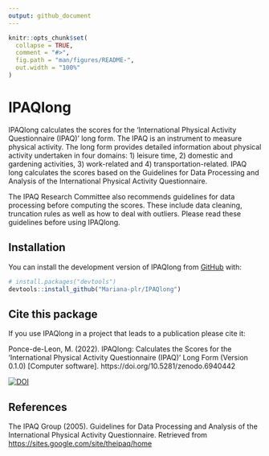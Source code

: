 ```yaml
---
output: github_document
---
```


<!-- README.md is generated from README.Rmd. Please edit that file -->

```r
knitr::opts_chunk$set(
  collapse = TRUE,
  comment = "#>",
  fig.path = "man/figures/README-",
  out.width = "100%"
)
```

# IPAQlong

<!-- badges: start -->
<!-- badges: end -->

IPAQlong calculates the scores for the 'International Physical Activity Questionnaire (IPAQ)' long form. The IPAQ is an instrument to measure physical activity. The long form provides detailed information about physical activity undertaken in four domains: 1) leisure time, 2) domestic and gardening activities, 3) work-related and 4) transportation-related. IPAQ long calculates the scores based on the Guidelines for Data Processing and Analysis of the International Physical Activity Questionnaire. 

The IPAQ Research Committee also recommends guidelines for data processing before computing the scores. These include data cleaning, truncation rules as well as how to deal with outliers. Please read these guidelines before using IPAQlong.


## Installation

You can install the development version of IPAQlong from [GitHub](https://github.com/) with:

``` r
# install.packages("devtools")
devtools::install_github("Mariana-plr/IPAQlong")
```

## Cite this package

If you use IPAQlong in a project that leads to a publication please cite it:

Ponce-de-Leon, M. (2022). IPAQlong: Calculates the Scores for the ‘International Physical Activity Questionnaire (IPAQ)’ Long Form (Version 0.1.0) [Computer software]. https://doi.org/10.5281/zenodo.6940442

[![DOI](https://zenodo.org/badge/DOI/10.5281/zenodo.6940442.svg)](https://doi.org/10.5281/zenodo.6940442)

## References

The IPAQ Group (2005). Guidelines for Data Processing and Analysis of the International Physical Activity Questionnaire. Retrieved from <https://sites.google.com/site/theipaq/home>
